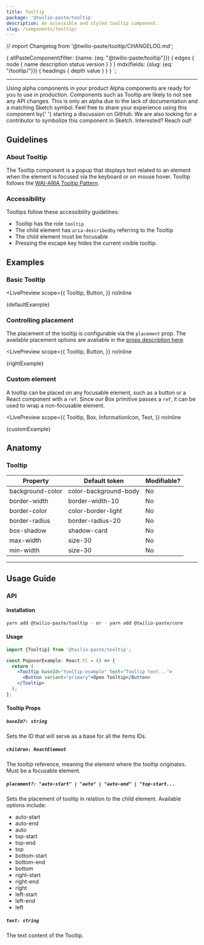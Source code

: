 ```yaml
---
title: Tooltip
package: '@twilio-paste/tooltip'
description: An accessible and styled tooltip component.
slug: /components/tooltip/
---
```


// import Changelog from '@twilio-paste/tooltip/CHANGELOG.md';

  {
    allPasteComponent(filter: {name: {eq: "@twilio-paste/tooltip"}}) {
      edges {
        node {
          name
          description
          status
          version
        }
      }
    }
    mdx(fields: {slug: {eq: "/tooltip/"}}) {
      headings {
        depth
        value
      }
    }
  }
`;

<ComponentHeader
  name={props.pageContext.frontmatter.title}
  categoryRoute={SidebarCategoryRoutes.COMPONENTS}
  githubUrl="https://github.com/twilio-labs/paste/tree/master/packages/paste-core/components/tooltip"
  storybookUrl="https://twilio-labs.github.io/paste/?path=/story/components-tooltip--default"
  data={props.data.allPasteComponent.edges}
/>

---

<contentwrapper>

<TableOfContents headings={props.data.mdx.headings} />

<content>

<Callout>
  <CalloutTitle>Using alpha components in your product</CalloutTitle>
  <CalloutText>
    Alpha components are ready for you to use in production. Components such as Tooltip are likely to not see any API
    changes. This is only an alpha due to the lack of documentation and a matching Sketch symbol. Feel free to share
    your experience using this component by{' '}
    <Anchor href="https://github.com/twilio-labs/paste/discussions/new">starting a discussion on GitHub</Anchor>. We are
    also looking for a contributor to symbolize this component in Sketch. Interested? Reach out!
  </CalloutText>
</Callout>

## Guidelines

### About Tooltip

The Tooltip component is a popup that displays text related to an element when the element is focused via
the keyboard or on mouse hover. Tooltip follows the
[WAI-ARIA Tooltip Pattern](https://www.w3.org/TR/wai-aria-practices/#tooltip).

### Accessibility

Tooltips follow these accessibility guidelines:

- Tooltip has the role `tooltip`
- The child element has `aria-describedby` referring to the Tooltip
- The child element must be focusable
- Pressing the escape key hides the current visible tooltip.

## Examples

### Basic Tooltip

<LivePreview
  scope={{
    Tooltip,
    Button,
  }}
  noInline
>
  {defaultExample}
</LivePreview>

### Controlling placement

The placement of the tooltip is configurable via the `placement` prop. The available placement options are
available in the [props description here](#tooltip).

<LivePreview
  scope={{
    Tooltip,
    Button,
  }}
  noInline
>
  {rightExample}
</LivePreview>

### Custom element

A tooltip can be placed on any focusable element, such as a button or a React component with a `ref`. Since our
Box primitive passes a `ref`, it can be used to wrap a non-focusable element.

<LivePreview
  scope={{
    Tooltip,
    Box,
    InformationIcon,
    Text,
  }}
  noInline
>
  {customExample}
</LivePreview>

## Anatomy

### Tooltip

| Property         | Default token         | Modifiable? |
| ---------------- | --------------------- | ----------- |
| background-color | color-background-body | No          |
| border-width     | border-width-10       | No          |
| border-color     | color-border-light    | No          |
| border-radius    | border-radius-20      | No          |
| box-shadow       | shadow-card           | No          |
| max-width        | size-30               | No          |
| min-width        | size-30               | No          |

---

## Usage Guide

### API

#### Installation

```bash
yarn add @twilio-paste/tooltip - or - yarn add @twilio-paste/core
```

#### Usage

```jsx
import {Tooltip} from '@twilio-paste/tooltip';

const PopoverExample: React.FC = () => {
  return (
    <Tooltip baseId="tooltip-example" text="Tooltip text...">
      <Button variant="primary">Open Tooltip</Button>
    </Tooltip>
  );
};
```

#### Tooltip Props

##### `baseId?: string`

Sets the ID that will serve as a base for all the items IDs.

##### `children: ReactElement`

The tooltip reference, meaning the element where the tooltip originates. Must be a focusable element.

##### `placement?: "auto-start" | "auto" | "auto-end" | "top-start...`

Sets the placement of tooltip in relation to the child element. Available options include:

- auto-start
- auto-end
- auto
- top-start
- top-end
- top
- bottom-start
- bottom-end
- bottom
- right-start
- right-end
- right
- left-start
- left-end
- left

##### `text: string`

The text content of the Tooltip.

</content>

</contentwrapper>
